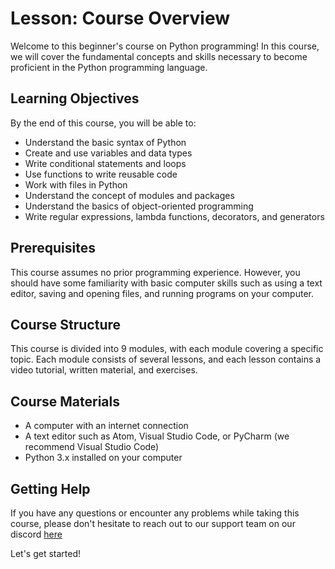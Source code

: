 # Lesson: Course Overview

Welcome to this beginner's course on Python programming! In this course, we will cover the fundamental concepts and skills necessary to become proficient in the Python programming language.

## Learning Objectives

By the end of this course, you will be able to:

- Understand the basic syntax of Python
- Create and use variables and data types
- Write conditional statements and loops
- Use functions to write reusable code
- Work with files in Python
- Understand the concept of modules and packages
- Understand the basics of object-oriented programming
- Write regular expressions, lambda functions, decorators, and generators

## Prerequisites

This course assumes no prior programming experience. However, you should have some familiarity with basic computer skills such as using a text editor, saving and opening files, and running programs on your computer.

## Course Structure

This course is divided into 9 modules, with each module covering a specific topic. Each module consists of several lessons, and each lesson contains a video tutorial, written material, and exercises.

## Course Materials

- A computer with an internet connection
- A text editor such as Atom, Visual Studio Code, or PyCharm (we recommend Visual Studio Code)
- Python 3.x installed on your computer

## Getting Help

If you have any questions or encounter any problems while taking this course, please don't hesitate to reach out to our support team on our discord [here](https://arafa.tech/discord)

Let's get started!
